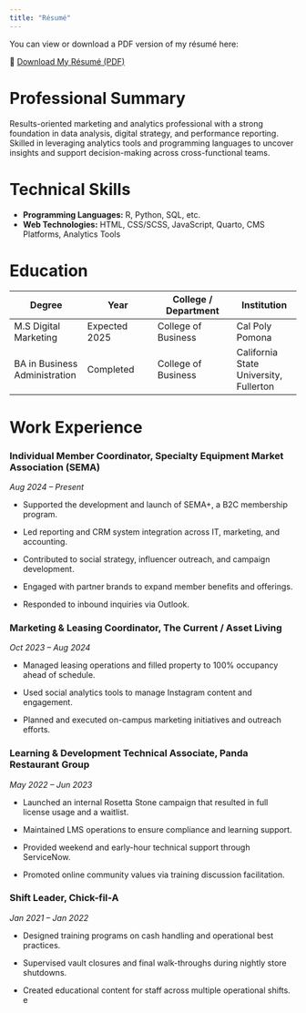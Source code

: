 ```yaml
---
title: "Résumé"
---
```


You can view or download a PDF version of my résumé here:

📄 [Download My Résumé (PDF)](resume/George_Barahona_Resume_2025_.pdf){download=TRUE}


# Professional Summary

Results-oriented marketing and analytics professional with a strong foundation in data analysis, digital strategy, and performance reporting. Skilled in leveraging analytics tools and programming languages to uncover insights and support decision-making across cross-functional teams.

# Technical Skills

-   **Programming Languages:** R, Python, SQL, etc.\
-   **Web Technologies:** HTML, CSS/SCSS, JavaScript, Quarto, CMS Platforms, Analytics Tools

# Education

| Degree | Year | College / Department | Institution |
|-------------------|------------------|--------------------|-----------------|
| M.S Digital Marketing | Expected 2025 | College of Business | Cal Poly Pomona |
| BA in Business Administration | Completed | College of Business | California State University, Fullerton |

# Work Experience

### Individual Member Coordinator, Specialty Equipment Market Association (SEMA)

*Aug 2024 – Present*

-    Supported the development and launch of SEMA+, a B2C membership program.

-   Led reporting and CRM system integration across IT, marketing, and accounting.

-   Contributed to social strategy, influencer outreach, and campaign development.

-    Engaged with partner brands to expand member benefits and offerings.

-    Responded to inbound inquiries via Outlook.

### Marketing & Leasing Coordinator, The Current / Asset Living

*Oct 2023 – Aug 2024*

-    Managed leasing operations and filled property to 100% occupancy ahead of schedule.

-    Used social analytics tools to manage Instagram content and engagement.

-    Planned and executed on-campus marketing initiatives and outreach efforts.

### Learning & Development Technical Associate, Panda Restaurant Group

*May 2022 – Jun 2023*

-    Launched an internal Rosetta Stone campaign that resulted in full license usage and a waitlist.

-    Maintained LMS operations to ensure compliance and learning support.

-    Provided weekend and early-hour technical support through ServiceNow.

-    Promoted online community values via training discussion facilitation.

### Shift Leader, Chick-fil-A

*Jan 2021 – Jan 2022*

-    Designed training programs on cash handling and operational best practices.

-    Supervised vault closures and final walk-throughs during nightly store shutdowns.

-   Created educational content for staff across multiple operational shifts.
e